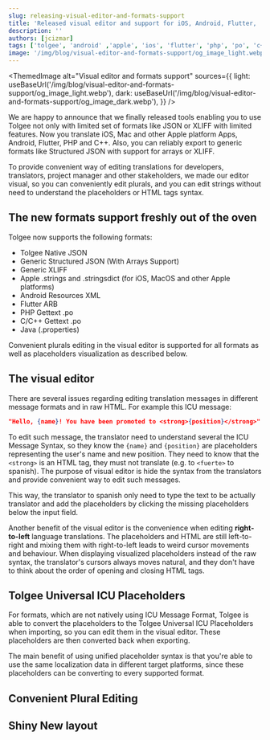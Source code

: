 ```yaml
---
slug: releasing-visual-editor-and-formats-support
title: 'Released visual editor and support for iOS, Android, Flutter, .po and more'
description: ''
authors: [jcizmar]
tags: ['tolgee', 'android' ,'apple', 'ios', 'flutter', 'php', 'po', 'c++']
image: '/img/blog/visual-editor-and-formats-support/og_image_light.webp'
---
```



<ThemedImage
  alt="Visual editor and formats support"
  sources={{
    light: useBaseUrl('/img/blog/visual-editor-and-formats-support/og_image_light.webp'),
    dark: useBaseUrl('/img/blog/visual-editor-and-formats-support/og_image_dark.webp'),
  }}
/>

We are happy to announce that we finally released tools enabling you to use Tolgee not only with limited set of formats
like JSON or XLIFF with limited features. Now you translate iOS, Mac and other Apple platform Apps, Android, Flutter,
PHP and C++. Also, you can reliably export to generic formats like Structured JSON with support for arrays or XLIFF.

To provide convenient way of editing translations for developers, translators, project manager and other stakeholders, we
made our editor visual, so you can conveniently edit plurals, and you can edit strings without need to understand the
placeholders or HTML tags syntax.

<!--truncate-->

## The new formats support freshly out of the oven
Tolgee now supports the following formats:
- Tolgee Native JSON
- Generic Structured JSON (With Arrays Support)
- Generic XLIFF
- Apple .strings and .stringsdict (for iOS, MacOS and other Apple platforms)
- Android Resources XML
- Flutter ARB
- PHP Gettext .po
- C/C++ Gettext .po
- Java (.properties)

Convenient plurals editing in the visual editor is supported for all formats as well as placeholders visualization as
described below.

## The visual editor
There are several issues regarding editing translation messages in different message formats and in raw HTML. For
example this ICU message:

```json
"Hello, {name}! You have been promoted to <strong>{position}</strong>"
```

To edit such message, the translator need to understand several the ICU Message Syntax, so they know the `{name}` and
`{position}` are placeholders representing the user's name and new position. They need to know that the `<strong>` is
an HTML tag, they must not translate (e.g. to `<fuerte>` to spanish). The purpose of visual editor is hide the syntax
from the translators and provide convenient way to edit such messages.


<ScreenshotWrapper src="/img/blog/visual-editor-and-formats-support/visual_editor.webp" alt="Visual editor" />

This way, the translator to spanish only need to type the text to be actually translator and add the placeholders by
clicking the missing placeholders below the input field.

Another benefit of the visual editor is the convenience when editing **right-to-left** language translations.
The placeholders and HTML are still left-to-right and mixing them with right-to-left leads to weird cursor movements and
behaviour. When displaying visualized placeholders instead of the raw syntax, the translator's cursors always moves
natural, and they don't have to think about the order of opening and closing HTML tags.

## Tolgee Universal ICU Placeholders
For formats, which are not natively using ICU Message Format, Tolgee is able to convert the placeholders to
the Tolgee Universal ICU Placeholders when importing, so you can edit them in the visual editor.
These placeholders are then converted back when exporting.

The main benefit of using unified placeholder syntax is that you're able to use the same localization data in different
target platforms, since these placeholders can be converting to every supported format.

## Convenient Plural Editing


## Shiny New layout
